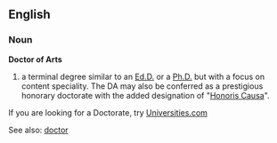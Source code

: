 ==English==
===Noun===
'''Doctor of Arts'''

#a terminal degree similar to an [[Ed.D.]] or a [[Ph.D.]] but with a focus on content speciality. The DA may also be conferred as a prestigious honorary doctorate with the added designation of "[[Honoris Causa]]".

If you are looking for a Doctorate, try [http://www.universities.com Universities.com]

See also: [[doctor]]
